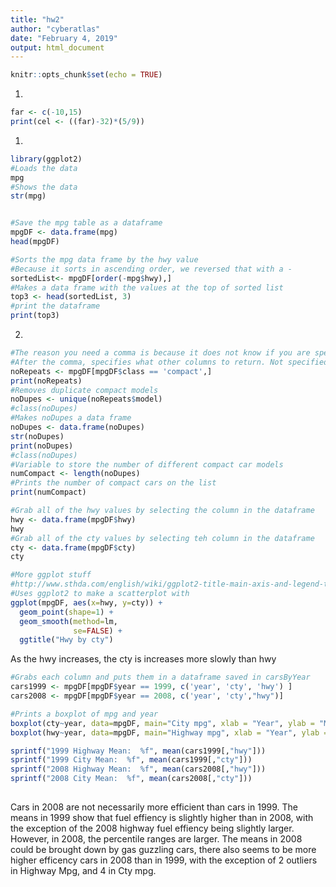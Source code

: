 ---
title: "hw2"
author: "cyberatlas"
date: "February 4, 2019"
output: html_document
---

```{r setup, include=FALSE}
knitr::opts_chunk$set(echo = TRUE)
```

1)
```{r}
far <- c(-10,15)
print(cel <- ((far)-32)*(5/9))


```


1)

```{r}
library(ggplot2)
#Loads the data
mpg
#Shows the data
str(mpg)


#Save the mpg table as a dataframe
mpgDF <- data.frame(mpg)
head(mpgDF)

#Sorts the mpg data frame by the hwy value
#Because it sorts in ascending order, we reversed that with a -
sortedList<- mpgDF[order(-mpg$hwy),]
#Makes a data frame with the values at the top of sorted list
top3 <- head(sortedList, 3)
#print the dataframe
print(top3)
```

2)
```{r}
#The reason you need a comma is because it does not know if you are specifying rows or columns
#After the comma, specifies what other columns to return. Not specified = all of them
noRepeats <- mpgDF[mpgDF$class == 'compact',]
print(noRepeats)
#Removes duplicate compact models
noDupes <- unique(noRepeats$model)
#class(noDupes)
#Makes noDupes a data frame
noDupes <- data.frame(noDupes)
str(noDupes)
print(noDupes)
#class(noDupes)
#Variable to store the number of different compact car models 
numCompact <- length(noDupes)
#Prints the number of compact cars on the list
print(numCompact)

```

```{r}
#Grab all of the hwy values by selecting the column in the dataframe
hwy <- data.frame(mpgDF$hwy)
hwy
#Grab all of the cty values by selecting teh column in the dataframe
cty <- data.frame(mpgDF$cty)
cty

#More ggplot stuff 
#http://www.sthda.com/english/wiki/ggplot2-title-main-axis-and-legend-titles
#Uses ggplot2 to make a scatterplot with 
ggplot(mpgDF, aes(x=hwy, y=cty)) +
  geom_point(shape=1) + 
  geom_smooth(method=lm,
              se=FALSE) +
  ggtitle("Hwy by cty")
```


As the hwy increases, the cty is increases more slowly than hwy


```{r}
#Grabs each column and puts them in a dataframe saved in carsByYear
cars1999 <- mpgDF[mpgDF$year == 1999, c('year', 'cty', 'hwy') ]
cars2008 <- mpgDF[mpgDF$year == 2008, c('year', 'cty',"hwy")]

#Prints a boxplot of mpg and year
boxplot(cty~year, data=mpgDF, main="City mpg", xlab = "Year", ylab = "Miles Per Gallon" )
boxplot(hwy~year, data=mpgDF, main="Highway mpg", xlab = "Year", ylab = "Miles Per Gallon")

sprintf("1999 Highway Mean:  %f", mean(cars1999[,"hwy"]))
sprintf("1999 City Mean:  %f", mean(cars1999[,"cty"]))
sprintf("2008 Highway Mean:  %f", mean(cars2008[,"hwy"]))
sprintf("2008 City Mean:  %f", mean(cars2008[,"cty"]))
 

```

Cars in 2008 are not necessarily more efficient than cars in 1999. The means in 1999 show that fuel effiency is slightly higher than in 2008, with the exception of the 2008 highway fuel effiency being slightly larger.
However, in 2008, the percentile ranges are larger. The means in 2008 could be brought down by gas guzzling cars, there also seems to be more higher efficency cars in 2008 than in 1999, with the exception of 2 outliers in Highway Mpg, and 4 in Cty mpg.

